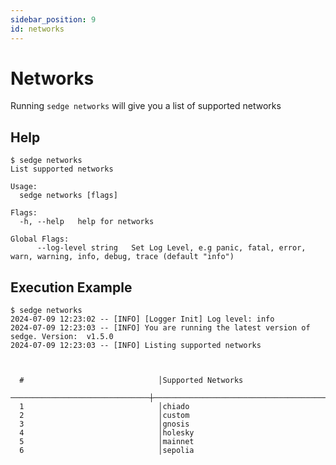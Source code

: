 ```yaml
---
sidebar_position: 9
id: networks
---
```


# Networks

Running `sedge networks` will give you a list of supported networks

## Help

```
$ sedge networks
List supported networks

Usage:
  sedge networks [flags]

Flags:
  -h, --help   help for networks

Global Flags:
      --log-level string   Set Log Level, e.g panic, fatal, error, warn, warning, info, debug, trace (default "info")
```

## Execution Example

```
$ sedge networks
2024-07-09 12:23:02 -- [INFO] [Logger Init] Log level: info
2024-07-09 12:23:03 -- [INFO] You are running the latest version of sedge. Version:  v1.5.0
2024-07-09 12:23:03 -- [INFO] Listing supported networks


  
  #                              │Supported Networks
  ───────────────────────────────┼────────────────────────────────────────────────
  1                              │chiado
  2                              │custom
  3                              │gnosis
  4                              │holesky
  5                              │mainnet
  6                              │sepolia


```